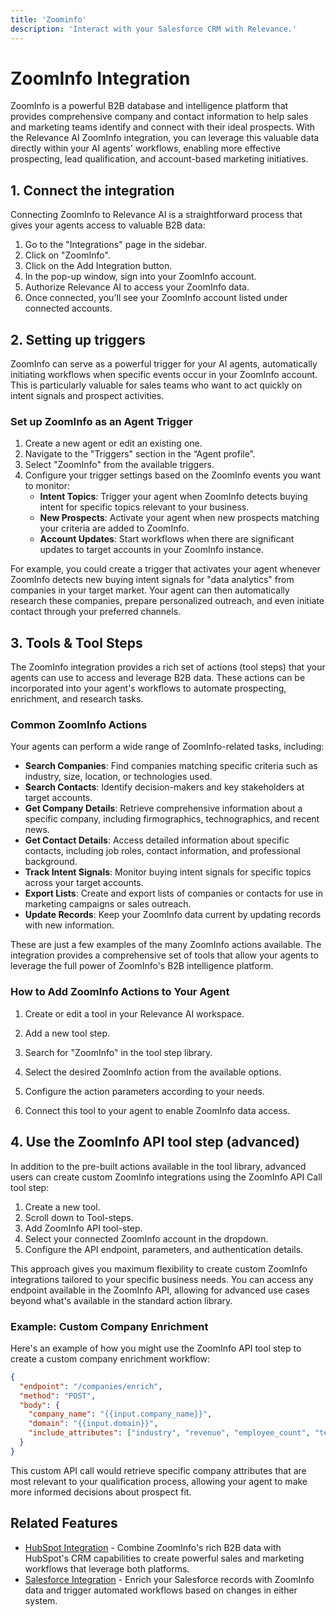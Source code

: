 ```yaml
---
title: 'Zoominfo'
description: 'Interact with your Salesforce CRM with Relevance.'
---
```


# ZoomInfo Integration

ZoomInfo is a powerful B2B database and intelligence platform that provides comprehensive company and contact information to help sales and marketing teams identify and connect with their ideal prospects. With the Relevance AI ZoomInfo integration, you can leverage this valuable data directly within your AI agents' workflows, enabling more effective prospecting, lead qualification, and account-based marketing initiatives.

## 1. Connect the integration

Connecting ZoomInfo to Relevance AI is a straightforward process that gives your agents access to valuable B2B data:

1. Go to the "Integrations" page in the sidebar.
2. Click on "ZoomInfo".
3. Click on the Add Integration button.
4. In the pop-up window, sign into your ZoomInfo account.
5. Authorize Relevance AI to access your ZoomInfo data.
6. Once connected, you'll see your ZoomInfo account listed under connected accounts.

## 2. Setting up triggers

ZoomInfo can serve as a powerful trigger for your AI agents, automatically initiating workflows when specific events occur in your ZoomInfo account. This is particularly valuable for sales teams who want to act quickly on intent signals and prospect activities.

### Set up ZoomInfo as an Agent Trigger

1. Create a new agent or edit an existing one.
2. Navigate to the "Triggers" section in the “Agent profile”.
3. Select "ZoomInfo" from the available triggers.
4. Configure your trigger settings based on the ZoomInfo events you want to monitor:
   - **Intent Topics**: Trigger your agent when ZoomInfo detects buying intent for specific topics relevant to your business.
   - **New Prospects**: Activate your agent when new prospects matching your criteria are added to ZoomInfo.
   - **Account Updates**: Start workflows when there are significant updates to target accounts in your ZoomInfo instance.

For example, you could create a trigger that activates your agent whenever ZoomInfo detects new buying intent signals for "data analytics" from companies in your target market. Your agent can then automatically research these companies, prepare personalized outreach, and even initiate contact through your preferred channels.

## 3. Tools & Tool Steps

The ZoomInfo integration provides a rich set of actions (tool steps) that your agents can use to access and leverage B2B data. These actions can be incorporated into your agent's workflows to automate prospecting, enrichment, and research tasks.

### Common ZoomInfo Actions

Your agents can perform a wide range of ZoomInfo-related tasks, including:

- **Search Companies**: Find companies matching specific criteria such as industry, size, location, or technologies used.
- **Search Contacts**: Identify decision-makers and key stakeholders at target accounts.
- **Get Company Details**: Retrieve comprehensive information about a specific company, including firmographics, technographics, and recent news.
- **Get Contact Details**: Access detailed information about specific contacts, including job roles, contact information, and professional background.
- **Track Intent Signals**: Monitor buying intent signals for specific topics across your target accounts.
- **Export Lists**: Create and export lists of companies or contacts for use in marketing campaigns or sales outreach.
- **Update Records**: Keep your ZoomInfo data current by updating records with new information.

These are just a few examples of the many ZoomInfo actions available. The integration provides a comprehensive set of tools that allow your agents to leverage the full power of ZoomInfo's B2B intelligence platform.

### How to Add ZoomInfo Actions to Your Agent

1. Create or edit a tool in your Relevance AI workspace.
2. Add a new tool step.
3. Search for "ZoomInfo" in the tool step library.
4. Select the desired ZoomInfo action from the available options.

5. Configure the action parameters according to your needs.
6. Connect this tool to your agent to enable ZoomInfo data access.

## 4. Use the ZoomInfo API tool step (advanced)

In addition to the pre-built actions available in the tool library, advanced users can create custom ZoomInfo integrations using the ZoomInfo API Call tool step:

1. Create a new tool.
2. Scroll down to Tool-steps.
3. Add ZoomInfo API tool-step.
4. Select your connected ZoomInfo account in the dropdown.
5. Configure the API endpoint, parameters, and authentication details.

This approach gives you maximum flexibility to create custom ZoomInfo integrations tailored to your specific business needs. You can access any endpoint available in the ZoomInfo API, allowing for advanced use cases beyond what's available in the standard action library.

### Example: Custom Company Enrichment

Here's an example of how you might use the ZoomInfo API tool step to create a custom company enrichment workflow:


```json
{
  "endpoint": "/companies/enrich",
  "method": "POST",
  "body": {
    "company_name": "{{input.company_name}}",
    "domain": "{{input.domain}}",
    "include_attributes": ["industry", "revenue", "employee_count", "technologies", "location"]
  }
}
```

This custom API call would retrieve specific company attributes that are most relevant to your qualification process, allowing your agent to make more informed decisions about prospect fit.

## Related Features

- [HubSpot Integration](https://relevanceai.com/docs/integrations/hubspot) - Combine ZoomInfo's rich B2B data with HubSpot's CRM capabilities to create powerful sales and marketing workflows that leverage both platforms.
- [Salesforce Integration](https://relevanceai.com/docs/integrations/salesforce) - Enrich your Salesforce records with ZoomInfo data and trigger automated workflows based on changes in either system.